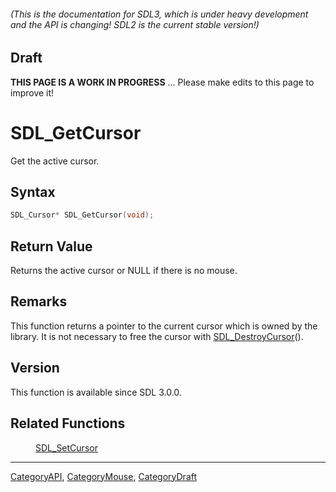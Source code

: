 ====== (This is the documentation for SDL3, which is under heavy development and the API is changing! SDL2 is the current stable version!) ======

== Draft ==

'''THIS PAGE IS A WORK IN PROGRESS''' ... Please make edits to this page to improve it!
= SDL_GetCursor =

Get the active cursor.

== Syntax ==

<syntaxhighlight lang='c'>
SDL_Cursor* SDL_GetCursor(void);
</syntaxhighlight>

== Return Value ==

Returns the active cursor or NULL if there is no mouse.

== Remarks ==

This function returns a pointer to the current cursor which is owned by the
library. It is not necessary to free the cursor with
[[SDL_DestroyCursor]]().

== Version ==

This function is available since SDL 3.0.0.

== Related Functions ==

:[[SDL_SetCursor]]

----
[[CategoryAPI]], [[CategoryMouse]], [[CategoryDraft]]


